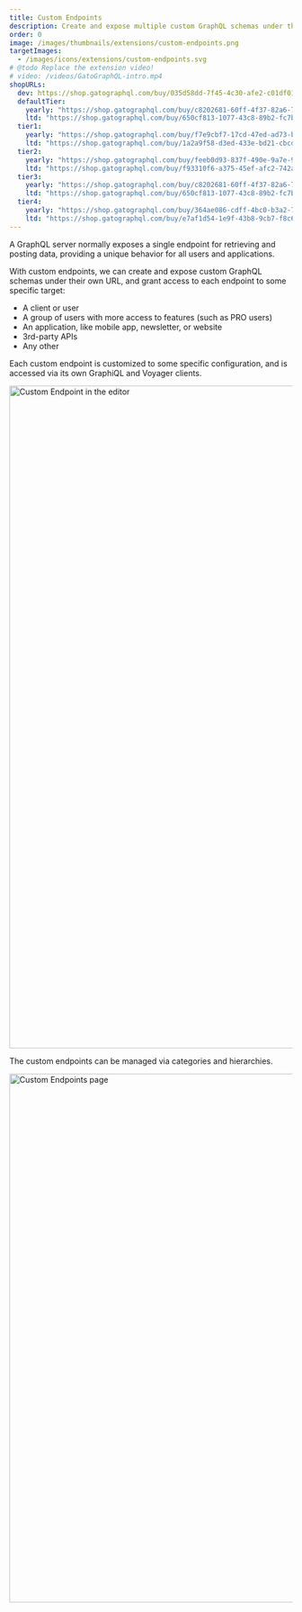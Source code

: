 ```yaml
---
title: Custom Endpoints
description: Create and expose multiple custom GraphQL schemas under their own URL, for different users, applications, external services, or other.
order: 0
image: /images/thumbnails/extensions/custom-endpoints.png
targetImages:
  - /images/icons/extensions/custom-endpoints.svg
# @todo Replace the extension video!
# video: /videos/GatoGraphQL-intro.mp4
shopURLs:
  dev: https://shop.gatographql.com/buy/035d58dd-7f45-4c30-afe2-c01df0141cad
  defaultTier:
    yearly: "https://shop.gatographql.com/buy/c8202681-60ff-4f37-82a6-797281f35724"
    ltd: "https://shop.gatographql.com/buy/650cf813-1077-43c8-89b2-fc7b49d34a21"
  tier1:
    yearly: "https://shop.gatographql.com/buy/f7e9cbf7-17cd-47ed-ad73-b72820590348"
    ltd: "https://shop.gatographql.com/buy/1a2a9f58-d3ed-433e-bd21-cbcdcb6edacd"
  tier2:
    yearly: "https://shop.gatographql.com/buy/feeb0d93-837f-490e-9a7e-97fdd8b07826"
    ltd: "https://shop.gatographql.com/buy/f93310f6-a375-45ef-afc2-742a29f88f0b"
  tier3:
    yearly: "https://shop.gatographql.com/buy/c8202681-60ff-4f37-82a6-797281f35724"
    ltd: "https://shop.gatographql.com/buy/650cf813-1077-43c8-89b2-fc7b49d34a21"
  tier4:
    yearly: "https://shop.gatographql.com/buy/364ae086-cdff-4bc0-b3a2-7c46ca6781f2"
    ltd: "https://shop.gatographql.com/buy/e7af1d54-1e9f-43b8-9cb7-f8c6bfb01a97"
---
```


A GraphQL server normally exposes a single endpoint for retrieving and posting data, providing a unique behavior for all users and applications.

With custom endpoints, we can create and expose custom GraphQL schemas under their own URL, and grant access to each endpoint to some specific target:

- A client or user
- A group of users with more access to features (such as PRO users)
- An application, like mobile app, newsletter, or website
- 3rd-party APIs
- Any other

Each custom endpoint is customized to some specific configuration, and is accessed via its own GraphiQL and Voyager clients.

<Image
  src="/assets/guides/upstream/custom-endpoint.png"
  width="1024"
  height="1178"
  alt="Custom Endpoint in the editor"
  caption="Custom Endpoint in the editor"
/>

The custom endpoints can be managed via categories and hierarchies.

<Image
  src="/assets/guides/upstream/custom-endpoints-page.png"
  width="1024"
  height="940"
  alt="Custom Endpoints page"
  caption="Custom Endpoints page"
/>
